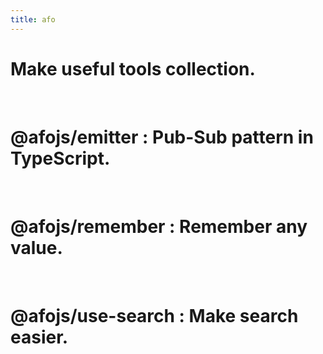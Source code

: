 ```yaml
---
title: afo
---
```



<div className="font-mono font-bold container mx-auto py-20">
  <h1 className="text-9xl">Make useful tools collection.</h1>
  <br />
  <h1 className="text-6xl">
    <Link href="/documentation/emitter" className="inline underline decoration-pink-500">
      @afojs/emitter
    </Link>
    : Pub-Sub pattern in TypeScript.
  </h1>
  <br />
  <h1 className="text-6xl">
    <Link href="/documentation/remember" className="inline underline decoration-pink-500">
      @afojs/remember
    </Link>
    : Remember any value.
  </h1>
  <br />
  <h1 className="text-6xl">
    <Link href="/documentation/hooks/use-theme" className="inline underline decoration-pink-500">
      @afojs/use-search
    </Link>
    : Make search easier.
  </h1>
</div>
